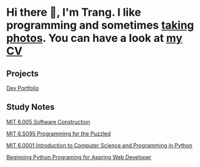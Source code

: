 
<Layout>

# Hi there 👋, I'm Trang. I like programming and sometimes [taking photos](https://vsco.co/trangtn0). You can have a look at [my CV](https://drive.google.com/file/d/1QViXhQVuN_mvNoFzg9DcopF4JlH5XEe_/view?usp=sharing) 

## Projects
[Dev Portfolio](/dev-portfolio)

## Study Notes
[MIT 6.005 Software Construction](/mit-6005)

[MIT 6.S095 Programming for the Puzzled](/mit-6s095)

[MIT 6.0001 Introduction to Computer Science and Programming in Python](/mit-60001)

[Beginning Python Programing for Aspring Web Developer](/open-book-project)

</Layout>
